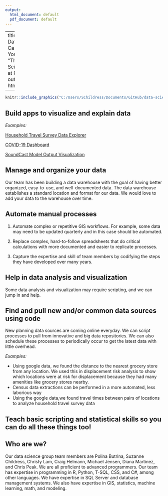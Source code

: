 ```yaml
---
output:
  html_document: default
  pdf_document: default
---
```

---
title: "What Data Science Can Do For You"
author: "The Data Science Team at PSRC"
output: html_document

---


```{=html}
<style type="text/css">
  .figure {
    float: right;
    text-align: center;
  }
</style>
```

``` r
knitr::include_graphics("C:/Users/SChildress/Documents/GitHub/data-science/what_we_can_do/DataScience.png")
```


## 	Build apps to visualize and explain data

*Examples:*

[Household Travel Survey Data Explorer](http://dataexplorer.psrc.org/household-travel-survey)

[COVID-19 Dashboard](http://aws-linux:3838/covid19-dashboard/)

[SoundCast Model Output Visualization](http://aws-linux/soundcast_dash)


## Manage and organize your data

Our team has been building a data warehouse with the goal of having better organized, easy-to-use, and well-documented data. The data warehouse establishes a standard location and format for our data. We would love to add your data to the warehouse over time.  

## Automate manual processes

1. Automate complex or repetitive GIS workflows. For example, some data may need to be updated quarterly and in this case should be automated. 

2. Replace complex, hard-to-follow spreadsheets that do critical calculations with more documented and easier to replicate processes.

3. Capture the expertise and skill of team members by codifying the steps they have developed over many years.

## Help in data analysis and visualization

Some data analysis and visualization may require scripting, and we can jump in and help.

## Find and pull new and/or common data sources using code

New planning data sources are coming online everyday. We can script processes to pull from innovative and big data repositories. We can also schedule these processes to periodically occur to get the latest data with little overhead.

*Examples:*

* Using google data, we found the distance to the nearest grocery store from any location. We used this in displacement risk analysis to show which locations were at risk for displacement because they had many amenities like grocery stores nearby.
* Census data extractions can be performed in a more automated, less laborious way
* Using the google data,we found travel times between pairs of locations to analyze household travel survey data


## Teach basic scripting and statistical skills so you can do all these things too!

## Who are we?

Our data science group team members are Polina Butrina, Suzanne Childress, Christy Lam, Craig Helmann, Michael Jensen, Diana Martinez, and Chris Peak. We are all proficient to advanced programmers. Our team has expertise in programming in R, Python, T-SQL, CSS, and C#, among other languages.  We have expertise in SQL Server and database management systems.  We also have expertise in GIS, statistics, machine learning, math, and modeling.
</div>